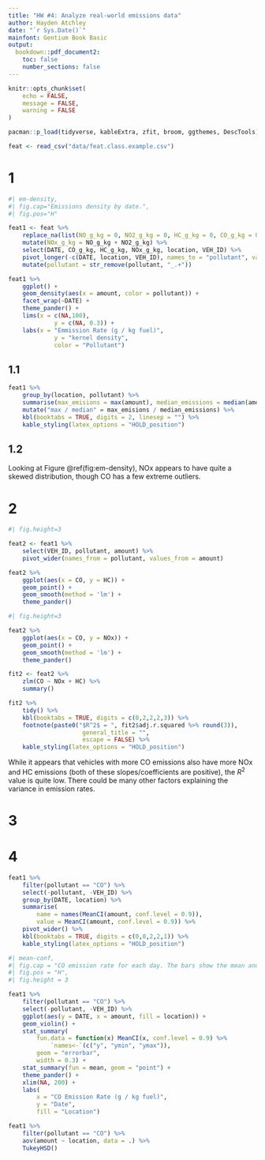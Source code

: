 ```yaml
---
title: "HW #4: Analyze real-world emissions data"
author: Hayden Atchley
date: "`r Sys.Date()`"
mainfont: Gentium Book Basic
output:
  bookdown::pdf_document2:
    toc: false
    number_sections: false
---
```


```r
knitr::opts_chunk$set(
	echo = FALSE,
	message = FALSE,
	warning = FALSE
)

pacman::p_load(tidyverse, kableExtra, zfit, broom, ggthemes, DescTools)
```


```r
feat <- read_csv("data/feat.class.example.csv")
```

# 1

```r
#| em-density,
#| fig.cap="Emissions density by date.",
#| fig.pos="H"

feat1 <- feat %>% 
	replace_na(list(NO_g_kg = 0, NO2_g_kg = 0, HC_g_kg = 0, CO_g_kg = 0)) %>% 
	mutate(NOx_g_kg = NO_g_kg + NO2_g_kg) %>% 
	select(DATE, CO_g_kg, HC_g_kg, NOx_g_kg, location, VEH_ID) %>% 
	pivot_longer(-c(DATE, location, VEH_ID), names_to = "pollutant", values_to = "amount") %>% 
	mutate(pollutant = str_remove(pollutant, "_.+"))

feat1 %>% 
	ggplot() +
	geom_density(aes(x = amount, color = pollutant)) +
	facet_wrap(~DATE) +
	theme_pander() +
	lims(x = c(NA,100),
			 y = c(NA, 0.3)) +
	labs(x = "Emmission Rate (g / kg fuel)",
			 y = "kernel density",
			 color = "Pollutant")
```

## 1.1

```r
feat1 %>% 
	group_by(location, pollutant) %>% 
	summarise(max_emisions = max(amount), median_emissions = median(amount)) %>% 
	mutate("max / median" = max_emisions / median_emissions) %>% 
	kbl(booktabs = TRUE, digits = 2, linesep = "") %>% 
	kable_styling(latex_options = "HOLD_position")
```

## 1.2

Looking at Figure \@ref(fig:em-density), NOx appears to have quite a skewed distribution, though CO has a few extreme outliers.

# 2

```r
#| fig.height=3

feat2 <- feat1 %>% 
	select(VEH_ID, pollutant, amount) %>% 
	pivot_wider(names_from = pollutant, values_from = amount)

feat2 %>% 
	ggplot(aes(x = CO, y = HC)) +
	geom_point() +
	geom_smooth(method = 'lm') +
	theme_pander()
```

```r
#| fig.height=3

feat2 %>% 
	ggplot(aes(x = CO, y = NOx)) +
	geom_point() +
	geom_smooth(method = 'lm') +
	theme_pander()
```

```r
fit2 <- feat2 %>% 
	zlm(CO ~ NOx + HC) %>% 
	summary()

fit2 %>% 
	tidy() %>% 
	kbl(booktabs = TRUE, digits = c(0,2,2,2,3)) %>% 
	footnote(paste0("$R^2$ = ", fit2$adj.r.squared %>% round(3)),
					 general_title = "",
					 escape = FALSE) %>% 
	kable_styling(latex_options = "HOLD_position")
```

While it appears that vehicles with more CO emissions also have more NOx and HC emissions (both of these slopes/coefficients are positive), the $R^2$ value is quite low. There could be many other factors explaining the variance in emission rates.

# 3



# 4

```r
feat1 %>% 
	filter(pollutant == "CO") %>% 
	select(-pollutant, -VEH_ID) %>% 
	group_by(DATE, location) %>% 
	summarise(
		name = names(MeanCI(amount, conf.level = 0.9)),
		value = MeanCI(amount, conf.level = 0.9)) %>% 
	pivot_wider() %>% 
	kbl(booktabs = TRUE, digits = c(0,0,2,2,1)) %>% 
	kable_styling(latex_options = "HOLD_position")
```

```r
#| mean-conf,
#| fig.cap = "CO emission rate for each day. The bars show the mean and 90% confidence interval for the mean.",
#| fig.pos = "H",
#| fig.height = 3

feat1 %>% 
	filter(pollutant == "CO") %>% 
	select(-pollutant, -VEH_ID) %>% 
	ggplot(aes(y = DATE, x = amount, fill = location)) +
	geom_violin() +
	stat_summary(
		fun.data = function(x) MeanCI(x, conf.level = 0.9) %>% 
			`names<-`(c("y", "ymin", "ymax")),
		geom = "errorbar",
		width = 0.3) +
	stat_summary(fun = mean, geom = "point") +
	theme_pander() +
	xlim(NA, 200) +
	labs(
		x = "CO Emission Rate (g / kg fuel)",
		y = "Date",
		fill = "Location")
```

```r
feat1 %>% 
	filter(pollutant == "CO") %>% 
	aov(amount ~ location, data = .) %>% 
	TukeyHSD()
```


